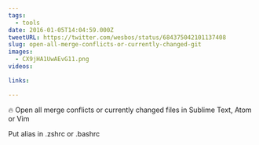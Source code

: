 ```yaml
---
tags:
  - tools
date: 2016-01-05T14:04:59.000Z
tweetURL: https://twitter.com/wesbos/status/684375042101137408
slug: open-all-merge-conflicts-or-currently-changed-git
images:
  - CX9jHA1UwAEvG11.png
videos:

links:

---
```

🔥 Open all merge conflicts or currently changed files in Sublime Text, Atom or Vim

Put alias in .zshrc or .bashrc
